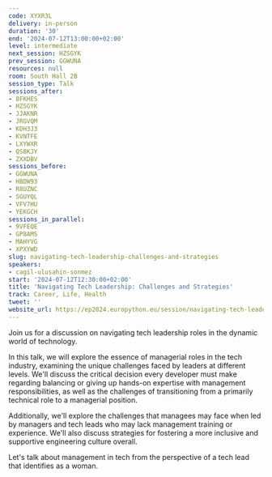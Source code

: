 ```yaml
---
code: XYXR3L
delivery: in-person
duration: '30'
end: '2024-07-12T13:00:00+02:00'
level: intermediate
next_session: HZSGYK
prev_session: GGWUNA
resources: null
room: South Hall 2B
session_type: Talk
sessions_after:
- 8FKHES
- HZSGYK
- JJAKNR
- JRGVQM
- KDH3J3
- KVNTFE
- LXYWXR
- QS8KJY
- ZXXDBV
sessions_before:
- GGWUNA
- HBDW93
- R8UZNC
- SGUYQL
- VFV7HU
- YEKGCH
sessions_in_parallel:
- 9VFEQE
- GP8AMS
- MAHYVG
- XPXYWD
slug: navigating-tech-leadership-challenges-and-strategies
speakers:
- cagil-ulusahin-sonmez
start: '2024-07-12T12:30:00+02:00'
title: 'Navigating Tech Leadership: Challenges and Strategies'
track: Career, Life, Health
tweet: ''
website_url: https://ep2024.europython.eu/session/navigating-tech-leadership-challenges-and-strategies
---
```


Join us for a discussion on navigating tech leadership roles in the dynamic world of technology.

In this talk, we will explore the essence of managerial roles in the tech industry, examining the unique challenges faced by leaders at different levels. We'll discuss the critical decision every developer must make regarding balancing or giving up hands-on expertise with management responsibilities, as well as the challenges of transitioning from a primarily technical role to a managerial position.

Additionally, we'll explore the challenges that managees may face when led by managers and tech leads who may lack management training or experience. We'll also discuss strategies for fostering a more inclusive and supportive engineering culture overall.

Let's talk about management in tech from the perspective of a tech lead that identifies as a woman.
